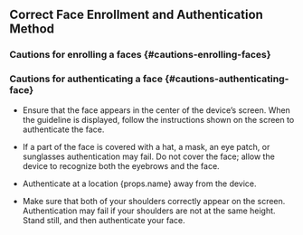 ## Correct Face Enrollment and Authentication Method

### Cautions for enrolling a faces {#cautions-enrolling-faces}


<EnrollingFace />

### Cautions for authenticating a face {#cautions-authenticating-face}

* Ensure that the face appears in the center of the device’s screen. When the guideline is displayed, follow the instructions shown on the screen to authenticate the face.

* If a part of the face is covered with a hat, a mask, an eye patch, or sunglasses authentication may fail. Do not cover the face; allow the device to recognize both the eyebrows and the face.

* Authenticate at a location {props.name} away from the device.

* Make sure that both of your shoulders correctly appear on the screen. Authentication may fail if your shoulders are not at the same height. Stand still, and then authenticate your face.
